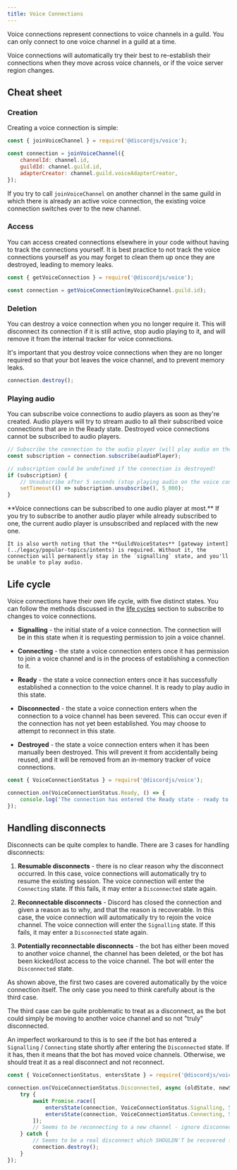 ```yaml
---
title: Voice Connections
---
```


Voice connections represent connections to voice channels in a guild. You can only connect to one voice channel in a guild at a time.

Voice connections will automatically try their best to re-establish their connections when they move across voice channels, or if the voice server region changes.

## Cheat sheet

### Creation

Creating a voice connection is simple:

```js
const { joinVoiceChannel } = require('@discordjs/voice');

const connection = joinVoiceChannel({
	channelId: channel.id,
	guildId: channel.guild.id,
	adapterCreator: channel.guild.voiceAdapterCreator,
});
```

If you try to call `joinVoiceChannel` on another channel in the same guild in which there is already an active voice connection, the existing voice connection switches over to the new channel.

### Access

You can access created connections elsewhere in your code without having to track the connections yourself. It is best practice to not track the voice connections yourself as you may forget to clean them up once they are destroyed, leading to memory leaks.

```js
const { getVoiceConnection } = require('@discordjs/voice');

const connection = getVoiceConnection(myVoiceChannel.guild.id);
```

### Deletion

You can destroy a voice connection when you no longer require it. This will disconnect its connection if it is still active, stop audio playing to it, and will remove it from the internal tracker for voice connections.

It's important that you destroy voice connections when they are no longer required so that your bot leaves the voice channel, and to prevent memory leaks.

```js
connection.destroy();
```

### Playing audio

You can subscribe voice connections to audio players as soon as they're created. Audio players will try to stream audio to all their subscribed voice connections that are in the Ready state. Destroyed voice connections cannot be subscribed to audio players.

```js
// Subscribe the connection to the audio player (will play audio on the voice connection)
const subscription = connection.subscribe(audioPlayer);

// subscription could be undefined if the connection is destroyed!
if (subscription) {
	// Unsubscribe after 5 seconds (stop playing audio on the voice connection)
	setTimeout(() => subscription.unsubscribe(), 5_000);
}
```

<Callout>
    **Voice connections can be subscribed to one audio player at most.** If you try to subscribe to another audio player while already subscribed to one, the current audio player is unsubscribed and replaced with the new one.

    It is also worth noting that the **GuildVoiceStates** [gateway intent](../legacy/popular-topics/intents) is required. Without it, the connection will permanently stay in the `signalling` state, and you'll be unable to play audio.

</Callout>

## Life cycle

Voice connections have their own life cycle, with five distinct states. You can follow the methods discussed in the [life cycles](./life-cycles) section to subscribe to changes to voice connections.

- **Signalling** - the initial state of a voice connection. The connection will be in this state when it is requesting permission to join a voice channel.

- **Connecting** - the state a voice connection enters once it has permission to join a voice channel and is in the process of establishing a connection to it.

- **Ready** - the state a voice connection enters once it has successfully established a connection to the voice channel. It is ready to play audio in this state.

- **Disconnected** - the state a voice connection enters when the connection to a voice channel has been severed. This can occur even if the connection has not yet been established. You may choose to attempt to reconnect in this state.

- **Destroyed** - the state a voice connection enters when it has been manually been destroyed. This will prevent it from accidentally being reused, and it will be removed from an in-memory tracker of voice connections.

```js
const { VoiceConnectionStatus } = require('@discordjs/voice');

connection.on(VoiceConnectionStatus.Ready, () => {
	console.log('The connection has entered the Ready state - ready to play audio!');
});
```

## Handling disconnects

Disconnects can be quite complex to handle. There are 3 cases for handling disconnects:

1. **Resumable disconnects** - there is no clear reason why the disconnect occurred. In this case, voice connections will automatically try to resume the existing session. The voice connection will enter the `Connecting` state. If this fails, it may enter a `Disconnected` state again.

2. **Reconnectable disconnects** - Discord has closed the connection and given a reason as to why, and that the reason is recoverable. In this case, the voice connection will automatically try to rejoin the voice channel. The voice connection will enter the `Signalling` state. If this fails, it may enter a `Disconnected` state again.

3. **Potentially reconnectable disconnects** - the bot has either been moved to another voice channel, the channel has been deleted, or the bot has been kicked/lost access to the voice channel. The bot will enter the `Disconnected` state.

As shown above, the first two cases are covered automatically by the voice connection itself. The only case you need to think carefully about is the third case.

The third case can be quite problematic to treat as a disconnect, as the bot could simply be moving to another voice channel and so not "truly" disconnected.

An imperfect workaround to this is to see if the bot has entered a `Signalling` / `Connecting` state shortly after entering the `Disconnected` state. If it has, then it means that the bot has moved voice channels. Otherwise, we should treat it as a real disconnect and not reconnect.

```js
const { VoiceConnectionStatus, entersState } = require('@discordjs/voice');

connection.on(VoiceConnectionStatus.Disconnected, async (oldState, newState) => {
	try {
		await Promise.race([
			entersState(connection, VoiceConnectionStatus.Signalling, 5_000),
			entersState(connection, VoiceConnectionStatus.Connecting, 5_000),
		]);
		// Seems to be reconnecting to a new channel - ignore disconnect
	} catch {
		// Seems to be a real disconnect which SHOULDN'T be recovered from
		connection.destroy();
	}
});
```
